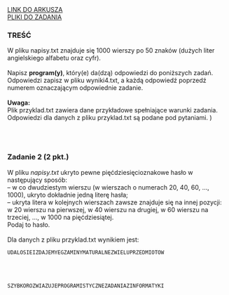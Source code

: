 
<div className="box_link"><a className="link  link_materials" target="_blank" href="https://arkusze.pl/maturalne/informatyka-2021-czerwiec-matura-rozszerzona-2.pdf">LINK DO ARKUSZA</a>
<br/>
<a className="link  link_materials" href="https://arkusze.pl/maturalne/informatyka-2021-czerwiec-matura-rozszerzona-zalaczniki.zip"> PLIKI DO ZADANIA</a>

<br/>
</div>

### TREŚĆ
W pliku napisy.txt znajduje się 1000 wierszy po 50 znaków (dużych liter angielskiego
alfabetu oraz cyfr).<br/><br/>
Napisz <b>program(y)</b>, który(e) da(dzą) odpowiedzi do poniższych zadań. Odpowiedzi zapisz
w pliku wyniki4.txt, a każdą odpowiedź poprzedź numerem oznaczającym odpowiednie
zadanie.<br/><br/>
<b>Uwaga:<br/></b> Plik przyklad.txt zawiera dane przykładowe spełniające warunki zadania.
Odpowiedzi dla danych z pliku przyklad.txt są podane pod pytaniami. )

<br/><br/>

### Zadanie 2 (2 pkt.)
W pliku <i>napisy.txt</i> ukryto pewne pięćdziesięcioznakowe hasło w następujący sposób:<br/>
– w co dwudziestym wierszu (w wierszach o numerach 20, 40, 60, …, 1000), ukryto dokładnie
jedną literę hasła;<br/>
– ukryta litera w kolejnych wierszach zawsze znajduje się na innej pozycji: w 20 wierszu na
pierwszej, w 40 wierszu na drugiej, w 60 wierszu na trzeciej, …, w 1000 na pięćdziesiątej.<br/>
Podaj to hasło.<br/><br/>
Dla danych z pliku przyklad.txt wynikiem jest:

```text
UDALOSIEIZDAJEMYEGZAMINYMATURALNEZWIELUPRZEDMIOTOW 
```


<br/><br/>
<Dropdown title="ODPOWIEDŹ">

```text
SZYBKOROZWIAZUJEPROGRAMISTYCZNEZADANIAZINFORMATYKI
```
</Dropdown>

<Dropdown title="PRZYKŁADOWE ROZWIĄZANIE">
</Dropdown>



